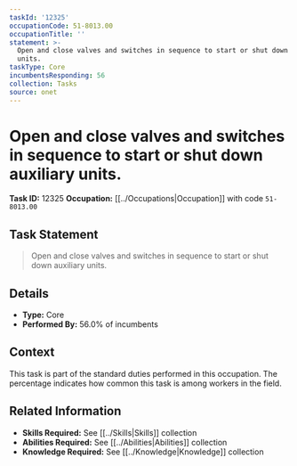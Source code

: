 ```yaml
---
taskId: '12325'
occupationCode: 51-8013.00
occupationTitle: ''
statement: >-
  Open and close valves and switches in sequence to start or shut down auxiliary
  units.
taskType: Core
incumbentsResponding: 56
collection: Tasks
source: onet
---
```

# Open and close valves and switches in sequence to start or shut down auxiliary units.

**Task ID:** 12325
**Occupation:** [[../Occupations|Occupation]] with code `51-8013.00`

## Task Statement

> Open and close valves and switches in sequence to start or shut down auxiliary units.

## Details

- **Type:** Core
- **Performed By:** 56.0% of incumbents

## Context

This task is part of the standard duties performed in this occupation. The percentage indicates how common this task is among workers in the field.

## Related Information

- **Skills Required:** See [[../Skills|Skills]] collection
- **Abilities Required:** See [[../Abilities|Abilities]] collection
- **Knowledge Required:** See [[../Knowledge|Knowledge]] collection
